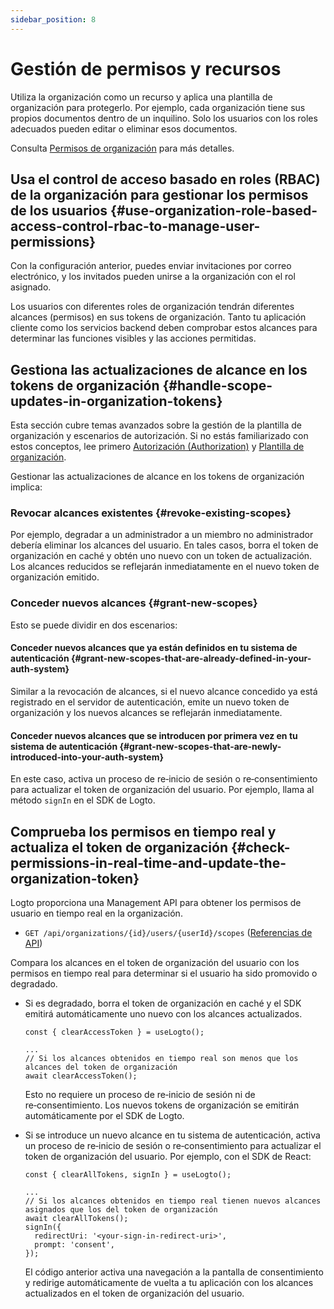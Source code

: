 ```yaml
---
sidebar_position: 8
---
```


# Gestión de permisos y recursos

Utiliza la organización como un recurso y aplica una plantilla de organización para protegerlo. Por ejemplo, cada organización tiene sus propios documentos dentro de un inquilino. Solo los usuarios con los roles adecuados pueden editar o eliminar esos documentos.

Consulta [Permisos de organización](/authorization/organization-permissions) para más detalles.

## Usa el control de acceso basado en roles (RBAC) de la organización para gestionar los permisos de los usuarios \{#use-organization-role-based-access-control-rbac-to-manage-user-permissions}

Con la configuración anterior, puedes enviar invitaciones por correo electrónico, y los invitados pueden unirse a la organización con el rol asignado.

Los usuarios con diferentes roles de organización tendrán diferentes alcances (permisos) en sus tokens de organización. Tanto tu aplicación cliente como los servicios backend deben comprobar estos alcances para determinar las funciones visibles y las acciones permitidas.

## Gestiona las actualizaciones de alcance en los tokens de organización \{#handle-scope-updates-in-organization-tokens}

Esta sección cubre temas avanzados sobre la gestión de la plantilla de organización y escenarios de autorización. Si no estás familiarizado con estos conceptos, lee primero [Autorización (Authorization)](/authorization) y [Plantilla de organización](/authorization/organization-template).

Gestionar las actualizaciones de alcance en los tokens de organización implica:

### Revocar alcances existentes \{#revoke-existing-scopes}

Por ejemplo, degradar a un administrador a un miembro no administrador debería eliminar los alcances del usuario. En tales casos, borra el token de organización en caché y obtén uno nuevo con un token de actualización. Los alcances reducidos se reflejarán inmediatamente en el nuevo token de organización emitido.

### Conceder nuevos alcances \{#grant-new-scopes}

Esto se puede dividir en dos escenarios:

#### Conceder nuevos alcances que ya están definidos en tu sistema de autenticación \{#grant-new-scopes-that-are-already-defined-in-your-auth-system}

Similar a la revocación de alcances, si el nuevo alcance concedido ya está registrado en el servidor de autenticación, emite un nuevo token de organización y los nuevos alcances se reflejarán inmediatamente.

#### Conceder nuevos alcances que se introducen por primera vez en tu sistema de autenticación \{#grant-new-scopes-that-are-newly-introduced-into-your-auth-system}

En este caso, activa un proceso de re‑inicio de sesión o re‑consentimiento para actualizar el token de organización del usuario. Por ejemplo, llama al método `signIn` en el SDK de Logto.

## Comprueba los permisos en tiempo real y actualiza el token de organización \{#check-permissions-in-real-time-and-update-the-organization-token}

Logto proporciona una Management API para obtener los permisos de usuario en tiempo real en la organización.

- `GET /api/organizations/{id}/users/{userId}/scopes` ([Referencias de API](https://openapi.logto.io/operation/operation-listorganizationuserscopes))

Compara los alcances en el token de organización del usuario con los permisos en tiempo real para determinar si el usuario ha sido promovido o degradado.

- Si es degradado, borra el token de organización en caché y el SDK emitirá automáticamente uno nuevo con los alcances actualizados.

  ```tsx
  const { clearAccessToken } = useLogto();

  ...
  // Si los alcances obtenidos en tiempo real son menos que los alcances del token de organización
  await clearAccessToken();

  ```

  Esto no requiere un proceso de re‑inicio de sesión ni de re‑consentimiento. Los nuevos tokens de organización se emitirán automáticamente por el SDK de Logto.

- Si se introduce un nuevo alcance en tu sistema de autenticación, activa un proceso de re‑inicio de sesión o re‑consentimiento para actualizar el token de organización del usuario. Por ejemplo, con el SDK de React:

  ```tsx
  const { clearAllTokens, signIn } = useLogto();

  ...
  // Si los alcances obtenidos en tiempo real tienen nuevos alcances asignados que los del token de organización
  await clearAllTokens();
  signIn({
    redirectUri: '<your-sign-in-redirect-uri>',
    prompt: 'consent',
  });

  ```

  El código anterior activa una navegación a la pantalla de consentimiento y redirige automáticamente de vuelta a tu aplicación con los alcances actualizados en el token de organización del usuario.
